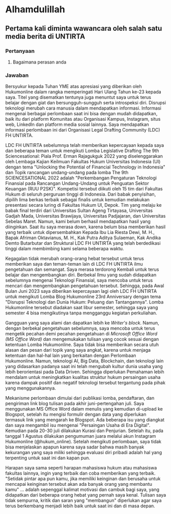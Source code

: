 # Alhamdulillah

## Pertama kali diminta wawancara oleh salah satu media berita di UNTIRTA

### Pertanyaan

1. Bagaimana perasan anda

### Jawaban

Bersyukur kepada Tuhan YME atas apresiasi yang diberikan oleh Hukumonline dalam rangka memperingati Hari Ulang Tahun ke-23 kepada saya. Titel yang disematkan tentunya juga menuntut saya untuk terus belajar dengan giat dan bersungguh-sungguh serta introspeksi diri. Disrupsi teknologi merubah cara manusia dalam mendapatkan informasi. Informasi mengenai berbagai perlombaan saat ini bisa dengan mudah didapatkan, baik itu dari platform Komunitas atau Organisasi Kampus, Instagram, situs web, LinkedIn dan platform media sosial lainnya. Saya mendapatkan informasi perlombaan ini dari Organisasi Legal Drafting Community (LDC) FH UNTIRTA.

LDC FH UNTIRTA sebelumnya telah memberikan kepercayaan kepada saya dan beberapa teman untuk mengikuti Lomba Legislative Drafting The 9th Sciencesational: Piala Prof. Erman Rajagukguk 2022 yang diselenggarakan oleh Lembaga Kajian Keilmuan Fakultas Hukum Universitas Indonesia (UI) dengan tema "Unlocking the Potential of Financial Technology in Indonesia" dan Topik rancangan undang-undang pada lomba The 9th SCIENCESATIONAL 2022 adalah "Perkembangan Pengaturan Teknologi Finansial pada Rancangan Undang-Undang untuk Penguatan Sektor Keuangan (RUU P2SK)". Kompetisi tersebut diikuti oleh 15 tim dari Fakultas Hukum di seluruh perguruan tinggi di Indonesia. Dari babak penyisihan, dipilih lima berkas terbaik sebagai finalis untuk kemudian melakukan presentasi secara luring di Fakultas Hukum UI, Depok. Tim yang melaju ke babak final terdiri dari Universitas Sultan Ageng Tirtayasa, Universitas Gadjah Mada, Universitas Brawijaya, Universitas Padjajaran, dan Universitas Sebelas Maret. Namun, kami belum berhasil mendapatkan hasil yang diinginkan. Saat itu saya merasa down, karena belum bisa memberikan hasil yang terbaik untuk dipersembahkan Kepada Ibu Lia Riesta Dewi, M. H., Bapak Afriman Oktavianus, M. H., Kak Putra Aditya Sulaeman, Kak Andika Demto Butarbutar dan Struktural LDC FH UNTIRTA yang telah berdedikasi tinggi dalam membimbing kami selama beberapa waktu.

Kegagalan tidak merubah orang-orang hebat tersebut untuk terus memberikan saya dan teman-teman lain di LDC FH UNTIRTA ilmu pengetahuan dan semangat. Saya merasa terdorong Kembali untuk terus belajar dan mengembangkan diri. Berbekal Ilmu yang sudah didapatkan sebelumnya mengenai Teknologi Finansial, saya mencoba untuk terus mencari dan mengembangkan pengetahuan tersebut. Sehingga, pada Awal Bulan Juni 2023 saya diberikan kepercayaan lagi oleh LDC FH UNTIRTA untuk mengikuti Lomba Blog Hukumonline 23rd Anniversary dengan tema "Disrupsi Teknologi dan Dunia Hukum: Peluang dan Tantangannya". Lomba Hukumonline tersebut diadakan saat libur semester, sehingga saya yang semester 4 bisa mengikutinya tanpa mengganggu kegiatan perkuliahan.

Gangguan yang saya alami dan dapatkan lebih ke _Writer's block_. Namun, dengan berbekal pengetahuan sebelumnya, saya mencoba untuk terus mengetik pecahan demi pecahan pengetahuan di _Microsoft Office Word (MS Office Word)_ dan mengemukakan tulisan yang cocok sesuai dengan ketentuan Lomba Hukumonline. Saya tidak bisa memberikan secara utuh alasan dan pesan dari topik yang saya angkat, karena untuk menjaga ketentuan dan hal-hal lain yang berkaitan dengan Perlombaan Hukumonline. Namun, teknologi AI, Big Data, Blockchain, dan teknologi lain yang didasarkan padanya saat ini telah mengubah kultur dunia usaha yang lebih berorientasi pada Data Driven. Sehingga diperlukan Pemahaman lebih mendalam untuk meningkatkan kualitas struktur hukum persaingan usaha karena dampak positif dan negatif teknologi tersebut tergantung pada pihak yang menggunakannya.

Mekanisme perlombaan dimulai dari publikasi lomba, pendaftaran, dan pengiriman link blog tulisan pada akhir juni-pertengahan juli. Saya menggunakan MS Office Word dalam menulis yang kemudian di-upload ke Blogspot, setelah itu mengisi formulir dengan data yang diperlukan termasuk link yang mengarah ke Blogspot. Ada beberapa isu yang diangkat dan saya mengambil isu mengenai "Persaingan Usaha di Era Digital". Kemudian pada 20-30 juli dilakukan Kurasi dan Penjurian. Setelah itu, pada tanggal 1 Agustus dilakukan pengumuman juara melalui akun Instagram Hukumonline (@hukum_online). Setelah mengikuti perlombaan, saya tidak bisa menjelaskan apapun karena saya sadar bahwa masih banyak kekurangan yang saya miliki sehingga evaluasi diri pribadi adalah hal yang terpenting untuk saat ini dan kapan pun.

Harapan saya sama seperti harapan mahasiswa hukum atau mahasiswa fakultas lainnya, ingin yang terbaik dan coba memberikan yang terbaik. "Setidak pintar apa pun kamu, jika memiliki keinginan dan berusaha untuk mencapai keinginan tersebut akan ada banyak orang yang membantu kamu" … adalah sepenggal kalimat motivasi dan cambuk bagi saya, yang didapatkan dari beberapa orang hebat yang pernah saya kenal. Tulisan saya tidak sempurna, kritik dan saran yang "membangun" diperlukan agar saya terus berkembang menjadi lebih baik untuk saat ini dan di masa depan.
